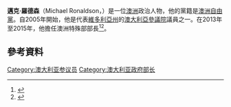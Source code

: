 '''邁克·羅德森'''（Michael Ronaldson，{{bd|1954年|2月13日}}）是一位[[澳洲|澳洲]]政治人物，他的黨籍是[[澳洲自由黨|澳洲自由黨]]。自2005年開始，他是代表[[維多利亞州|維多利亞州]]的[[澳大利亞參議院|澳大利亞參議院]]議員之一。在2013年至2015年，他擔任澳洲特殊部部長<ref>{{cite news|title=Tony Abbott's cabinet and outer ministry|url= http://www.smh.com.au/federal-politics/political-news/tony-abbotts-cabinet-and-outer-ministry-20130916-2tuma.html |accessdate=16 September 2013|newspaper=[[The_Sydney_Morning_Herald|The Sydney Morning Herald]]|date=16 September 2013 |agency=AAP}}</ref><ref name=dpmc>{{cite web |url=http://www.dpmc.gov.au/parliamentary/docs/ministry_list_20130918.pdf |format=PDF |title=Abbott Ministry |work=[[Department_of_the_Prime_Minister_and_Cabinet_(Australia)|Department of the Prime Minister and Cabinet]] |publisher=[[Commonwealth_of_Australia|Commonwealth of Australia]] |date=18 September 2013 |accessdate=22 September 2013 |deadurl=yes |archiveurl=https://web.archive.org/web/20130926165842/http://www.dpmc.gov.au/parliamentary/docs/ministry_list_20130918.pdf |archivedate=2013-09-26}}</ref>。
==參考資料==
{{Reflist}}
[[Category:澳大利亚参议员|Category:澳大利亚参议员]]
[[Category:澳大利亚政府部长|Category:澳大利亚政府部长]]